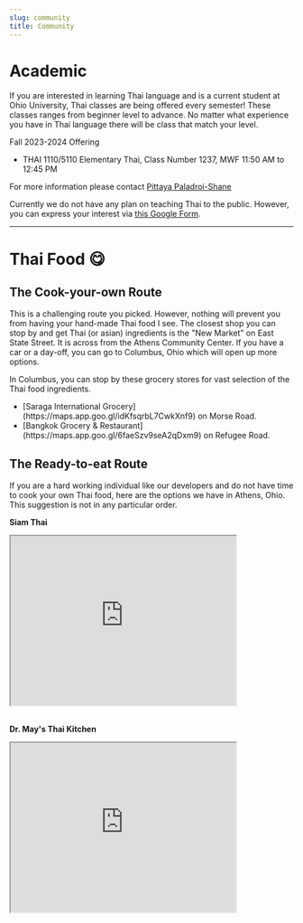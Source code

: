 ```yaml
---
slug: community
title: Community
---
```



<PageHeader title="Community" description="Community of Thais in Athens, Ohio" />

# Academic

If you are interested in learning Thai language and is a current student at Ohio University, 
Thai classes are being
offered every semester! These classes ranges from beginner level to advance. No matter what
experience you have in Thai language there will be class that match your level.

Fall 2023-2024 Offering

<ul className="list-inside list-disc">
<li>THAI 1110/5110 Elementary Thai, Class Number 1237, MWF 11:50 AM to 12:45 PM</li>
</ul>

For more information please contact [Pittaya Paladroi-Shane](https://www.ohio.edu/cis/profile/paladroi)

Currently we do not have any plan on teaching Thai to the public. However, you can express your interest via
[this Google Form](https://docs.google.com/forms/d/e/1FAIpQLSdbUkEhI2v6JmKulvwMfXGurCsvel_tDGpzzm6c2DyixTtp2Q/viewform?usp=sf_link).

<hr className="my-8 h-px border-0 bg-gray-300" />

# Thai Food 😋

## The Cook-your-own Route

This is a challenging route you picked. However, nothing will prevent you from having your hand-made Thai food I see.
The closest shop you can stop by and get Thai (or asian) ingredients is the "New Market" on East State Street.
It is across from the Athens Community Center. If you have a car or a day-off, you can go to Columbus, Ohio which will open up more options.

In Columbus, you can stop by these grocery stores for vast selection of the Thai food ingredients.

<ul className="list-inside list-disc">
<li>[Saraga International Grocery](https://maps.app.goo.gl/idKfsqrbL7CwkXnf9) on Morse Road.</li>
<li>[Bangkok Grocery & Restaurant](https://maps.app.goo.gl/6faeSzv9seA2qDxm9) on Refugee Road.</li>
</ul>

## The Ready-to-eat Route

If you are a hard working individual like our developers and do not have time to cook your own Thai food, here are
the options we have in Athens, Ohio. This suggestion is not in any particular order.

**Siam Thai**

<iframe src="https://www.google.com/maps/embed?pb=!1m18!1m12!1m3!1d458.76458865463576!2d-82.10496627959373!3d39.32932625328905!2m3!1f0!2f0!3f0!3m2!1i1024!2i768!4f13.1!3m3!1m2!1s0x884873bd979010b3%3A0x7a10c61cd30ce9d5!2sSiam%20Thai!5e0!3m2!1sen!2sus!4v1695354902571!5m2!1sen!2sus" width="400" height="300" style={{border:0}} allowfullscreen="" loading="lazy" referrerpolicy="no-referrer-when-downgrade"></iframe>

<br/>
<br/>

**Dr. May's Thai Kitchen**

<iframe src="https://www.google.com/maps/embed?pb=!1m18!1m12!1m3!1d771.4586368657583!2d-82.08750080482713!3d39.33733395660842!2m3!1f0!2f0!3f0!3m2!1i1024!2i768!4f13.1!3m3!1m2!1s0x884873a2fb1d66c5%3A0x562dbafc1b5cc471!2sDr.May&#39;s%20Thai%20Kitchen!5e0!3m2!1sen!2sus!4v1695354943906!5m2!1sen!2sus" width="400" height="300" style={{border:0}} allowfullscreen="" loading="lazy" referrerpolicy="no-referrer-when-downgrade"></iframe>
